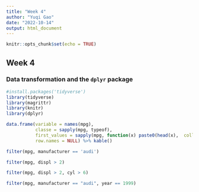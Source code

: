 ```yaml
---
title: "Week 4"
author: "Yuqi Gao"
date: "2022-10-14"
output: html_document
---
```


```r
knitr::opts_chunk$set(echo = TRUE)
```

## Week 4

### Data transformation and the `dplyr` package
```r
#install.packages('tidyverse')
library(tidyverse)
library(magrittr)
library(knitr)
library(dplyr)
```

```r
data.frame(variable = names(mpg),
           classe = sapply(mpg, typeof),
           first_values = sapply(mpg, function(x) paste0(head(x),  collapse = ", ")),
           row.names = NULL) %>% kable()
```


```r
filter(mpg, manufacturer == 'audi')
```

```r
filter(mpg, displ > 2)
```

```r
filter(mpg, displ > 2, cyl > 6)
```

```r
filter(mpg, manufacturer == "audi", year == 1999)
```